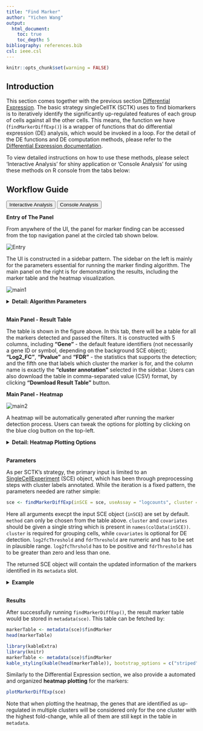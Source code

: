 ```yaml
---
title: "Find Marker"
author: "Yichen Wang"
output:
  html_document:
    toc: true
    toc_depth: 5
bibliography: references.bib
csl: ieee.csl
---
```


```r
knitr::opts_chunk$set(warning = FALSE)
```

````{=html}
<head>
<meta name="viewport" content="width=device-width, initial-scale=1">
</head>
<body>
````

## Introduction

This section comes together with the previous section [Differential Expression](differential_expression.html). The basic strategy singleCellTK (SCTK) uses to find biomarkers is to iteratively identify the significantly up-regulated features of each group of cells against all the other cells. This means, the function we have (`findMarkerDiffExp()`) is a wrapper of functions that do differential expression (DE) analysis, which would be invoked in a loop. For the detail of the DE functions and DE computation methods, please refer to the [Differential Expression documentation](differential_expression.html).  

To view detailed instructions on how to use these methods, please select 'Interactive Analysis' for shiny application or 'Console Analysis' for using these methods on R console from the tabs below: <br>

## Workflow Guide

````{=html}
<div class="tab">
  <button class="tablinks" onclick="openTab(event, 'interactive')" id="ia-button">Interactive Analysis</button>
  <button class="tablinks" onclick="openTab(event, 'console')" id="console-button">Console Analysis</button>
</div>

<div id="interactive" class="tabcontent">
````

**Entry of The Panel**

From anywhere of the UI, the panel for marker finding can be accessed from the top navigation panel at the circled tab shown below.  

![Entry](ui_screenshots/find_marker/fm_ui_entry.png)\

The UI is constructed in a sidebar pattern. The sidebar on the left is mainly for the parameters essential for running the marker finding algorithm. The main panel on the right is for demonstrating the results, including the marker table and the heatmap visualization.  

![main1](ui_screenshots/find_marker/fm_ui_main1.png)\

````{=html}
<details>
  <summary><b>Detail: Algorithm Parameters</b></summary>
```` 

- Method selection - selection input **"Select Differential Expression Method"**. Users will choose which method to use. The method here means the intrinsic dependency used for differential expression (DE) analysis.
- Assay selection - selection input **"Select Assay"**. Users will choose which expression data matrix to use for marker detection. Note that for method "MAST" and "Limma", a log-normalized feature expression matrix is required. 
- Cluster definition - selection input **"Cluster Annotation"**. Users will choose a cell level annotation, which defines the cluster assignment for each cell. 
- Covariate selection - selection input **"Covariate(s)"**. A covariate is another set of categorization on the cells involved in the analysis, used for modeling. Multiple selections are acceptable. 
- Log2FC cutoff setting - numeric input **"Log2FC greater than"**. The cutoff set here will rule out DE genes with absolute value of Log2FC (logged fold change) smaller than the cutoff from the result. 
- FDR cutoff setting - numeric input **"FDR less than"**. The cutoff set here will rule out DE genes with FDR (false discovery rate) value more than the cutoff from the result.
- Expression percentage cutoff - numeric inputs **"Minimum Expressed Percentage in Cluster"** and **"Maximum Expressed Percentage in Control"**. These are filters that will be applied on the result table. Known that the markers for one cluster is identified by performing DE analysis on this cluster against all other cells, the first parameter rules out the marker genes that are expressed in less than a percentage of cells in the cluster of interests. In a similar way, the second parameter excludes the marker genes expressed in more that a percentage of cells in all other clusters.  
- Mean expression level cutoff - numeric input **"Minimum Mean Expression Level in Cluster"**. Following the last bullet point, this parameter will keep only the marker genes with mean expression level in the cluster higher than higher than a value. 

````{=html}
</details>
<br/>
````

**Main Panel - Result Table**

The table is shown in the figure above. In this tab, there will be a table for all the markers detected and passed the filters. It is constructed with 5 columns, including **"Gene"** - the default feature identifiers (not necessarily a gene ID or symbol, depending on the background SCE object); **"Log2_FC"**, **"Pvalue"** and **"FDR"** - the statistics that supports the detection; and the fifth one that labels which cluster the marker is for, and the column name is exactly the **"cluster annotation"** selected in the sidebar. Users can also download the table in comma-separated value (CSV) format, by clicking **"Download Result Table"** button.  

**Main Panel - Heatmap**

![main2](ui_screenshots/find_marker/fm_ui_main2.png)\

A heatmap will be automatically generated after running the marker detection process. Users can tweak the options for plotting by clicking on the blue clog button on the top-left. 

````{=html}
<details>
  <summary><b>Detail: Heatmap Plotting Options</b></summary>
```` 

- Cluster ordering - radio button **"Order blocks by"**. User will determine here whether to order the columns of the heatmap by the cluster name (i.e. annotation) or the size (i.e. number of cells). Checkbox **"Decreasing"**. Users can check this option for putting the alphabetically latter cluster or cluster with the largest size on the left. 
- Top N marker cutoff - checkbox and numeric input **"Plot Top N markers of each cluster"**. If the checkbox is not checked, all markers passing the running filter (mentioned above) and plotting filters (will mention below) will be plotted. Otherwise checked, only the top `N` markers, as `N` is the input numeric value in the numeric input below the checkbox, for each cluster will be plotted. The ranking is based on Log2FC value. When less than `N` markers are detected for one cluster, all of them will be plotted. 
- Log2FC cutoff - numeric input **"Plot Log2FC greater than"**. The cutoff set here will rule out markers with absolute value of Log2FC (logged fold change) smaller than the cutoff from the plotting. This will not affect the result saved when running the algorithm. 
- FDR cutoff - numeric input **""**. The cutoff set here will rule out markers with FDR (false discovery rate) value more than the cutoff from the plotting. Similarly, this will not affect the result saved when running the algorithm. 
- Expression percentage cutoff - numeric inputs **"Plot Cluster Expression Percentage More Than"** and **"Plot Control Expression Percentage Less Than"**. These are filters that will be applied on the result table. Known that the markers for one cluster is identified by performing DE analysis on this cluster against all other cells, the first parameter rules out the marker genes that are expressed in less than a percentage of cells in the cluster of interests. In a similar way, the second parameter excludes the marker genes expressed in more that a percentage of cells in all other clusters.  
- Mean expression level cutoff - numeric input **"Plot Mean Cluster Expression Level More Than"**. Following the last bullet point, this parameter will keep only the marker genes with mean expression level in the cluster higher than higher than a value. 
- Additional annotation - multiple selection input **"Additional feature annotation"** and **"Additional cell annotation"**. User can add up more cell or gene annotation to the heatmap legend.  

````{=html}
</details>
<br/>

</div>

<div id="console" class="tabcontent">
````

**Parameters**

As per SCTK's strategy, the primary input is limited to an [SingleCellExperiment](https://rdrr.io/bioc/SingleCellExperiment/man/SingleCellExperiment.html) (SCE) object, which has been through preprocessing steps with cluster labels annotated. While the iteration is a fixed pattern, the parameters needed are rather simple:  

```R
sce <- findMarkerDiffExp(inSCE = sce, useAssay = "logcounts", cluster = "cluster", covariates = NULL, log2fcThreshold = 0.25, fdrThreshold = 0.05)
```

Here all arguments execpt the input SCE object (`inSCE`) are set by default. `method` can only be chosen from the table above. `cluster` and `covariates` should be given a single string which is present in `names(colData(inSCE))`. `cluster` is required for grouping cells, while `covariates` is optional for DE detection. `log2fcThreshold` and `fdrThreshold` are numeric and has to be set in plausible range. `log2fcThrshold` has to be positive and `fdrThreshold` has to be greater than zero and less than one.  

The returned SCE object will contain the updated information of the markers identified in its `metadata` slot.  

````{=html}
<details>
  <summary><b>Example</b></summary>
```` 

**Preprocessing**

To demonstrate a simple and clear example, here we use the "PBMC-3k" dataset from "10X" which can be easily imported with SCTK functions. The preprocessing only includes necessary steps to get cluster labels (i.e. QC and filtering are excluded). 

```R
library(singleCellTK)
sce <- importExampleData("pbmc3k")
sce <- scaterlogNormCounts(sce, "logcounts")
# Go through the Seurat curated workflow to get basic clusters
sce <- runSeuratNormalizeData(inSCE = sce, useAssay = "counts")
sce <- runSeuratFindHVG(inSCE = sce, useAssay = "seuratNormData")
sce <- runSeuratScaleData(inSCE = sce, useAssay = "seuratNormData")
sce <- runSeuratPCA(inSCE = sce, useAssay = "seuratScaledData")
sce <- runSeuratUMAP(sce)
sce <- runSeuratFindClusters(inSCE = sce, useAssay = "seuratScaledData")
# Optional visualization
plotSCEDimReduceColData(inSCE = sce, colorBy = "Seurat_louvain_Resolution0.8", conditionClass = "factor", reducedDimName = "seuratUMAP")
```

**Get Markers**

Then we call `findMarkerDiffExp()` on the clustered data, with the cluster annotation just attached, which by default named with `"Seurat_louvain_Resolution0.8"`.  

```R
sce <- findMarkerDiffExp(inSCE = sce, useAssay = "logcounts", cluster = "Seurat_louvain_Resolution0.8")
```

````{=html}
</details>
<br/>
````

**Results**

After successfully running `findMarkerDiffExp()`, the result marker table would be stored in `metadata(sce)`. This table can be fetched by:  

```R
markerTable <- metadata(sce)$findMarker
head(markerTable)
```

```R
library(kableExtra)
library(knitr)
markerTable <- metadata(sce)$findMarker
kable_styling(kable(head(markerTable)), bootstrap_options = c("striped", "hover"), full_width = FALSE)
```

Similarly to the Differential Expression section, we also provide a automated and organized **heatmap plotting** for the markers:  

```R
plotMarkerDiffExp(sce)
```

Note that when plotting the heatmap, the genes that are identified as up-regulated in multiple clusters will be considered only for the one cluster with the highest fold-change, while all of them are still kept in the table in `metadata`. 

````{=html} 
</div>
<script>
document.getElementById("ia-button").click();
</script>
</body>
````
